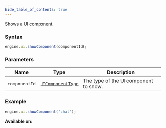 ```yaml
---
hide_table_of_contents: true
---
```



Shows a UI component.

### Syntax

```js
engine.ui.showComponent(componentId);
```

### Parameters

| Name          | Type                                            | Description                           |
| ------------- | ----------------------------------------------- | ------------------------------------- |
| `componentId` | [`UIComponentType`](/sdk/types/UIComponentType) | The type of the UI component to show. |

### Example

```js
engine.ui.showComponent('chat');
```

**Available on:** <ClientTag />
